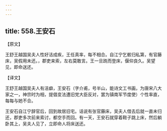 ```yaml
---
---
---
```

title: 558.王安石
---



【原文】

王舒王越国吴夫人性好洁成疾，王任真率，每不相合。自江宁乞骸归私第，有官藤床，吴假用未还。，郡吏来索，左右莫敢言。王一旦跣而登床，偃仰良久。吴望见，即命送还。

【译文】

王舒王越国吴夫人有洁癖，王安石（字介甫，号半山，能诗文工书画，为唐宋八大家之一，神宗时为相，提倡变法遭旧党大臣反对，罢为镇南军节度使）个性率直，每每与她不合。

王安石自江宁辞官后，回到故居旧宅。话说有张官藤床，吴夫人借去后就一直未归还，郡吏多次前来索讨，都空手而回。有一天，王安石就穿着鞋子跳上床，然后躺卧其上，吴夫人见了，立即命人将床送还。